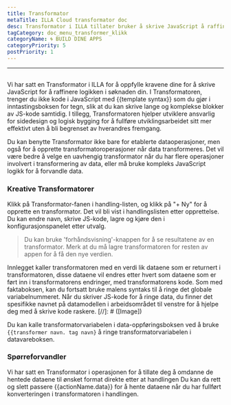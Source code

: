 ```yaml
---
title: Transformator
metaTitle: ILLA Cloud transformator doc
desc: Transformator i ILLA tillater bruker å skrive JavaScript å raffinere programlogikken
tagCategory: doc_menu_transformer_klikk
categoryName: 🌀 BUILD DINE APPS
categoryPriority: 5
postPriority: 1
---
```


* * *

## <h2 hidden>Transformator</h2>

Vi har satt en Transformator i ILLA for å oppfylle kravene dine for å skrive JavaScript for å raffinere logikken i søknaden din. I Transformatoren, trenger du ikke kode i JavaScript med {{template syntax}} som du gjør i inntastingsboksen for tegn, slik at du kan skrive lange og komplekse blokker av JS-kode samtidig. I tillegg, Transformatoren hjelper utviklere ansvarlig for sidedesign og logisk bygging for å fullføre utviklingsarbeidet sitt mer effektivt uten å bli begrenset av hverandres fremgang.

Du kan benytte Transformator ikke bare for etablerte dataoperasjoner, men også for å opprette transformatoroperasjoner når data transformeres. Det vil være bedre å velge en uavhengig transformator når du har flere operasjoner involvert i transformering av data, eller må bruke kompleks JavaScript logikk for å forvandle data.

### Kreative Transformatorer

Klikk på Transformator-fanen i handling-listen, og klikk på "+ Ny" for å opprette en transformator. Det vil bli vist i handlingslisten etter opprettelse. Du kan endre navn, skrive JS-kode, lagre og kjøre den i konfigurasjonspanelet etter utvalg.

> Du kan bruke 'forhåndsvisning'-knappen for å se resultatene av en transformator. Merk at du må lagre transformatoren for resten av appen for å få den nye verdien.

Innlegget kaller transformatoren med en verdi lik dataene som er returnert i transformatoren, disse dataene vil endres etter hvert som dataene som er ført inn i transformatorens endringer, med transformatorens kode. Som med faktaboksen, kan du fortsatt bruke malens syntaks til å ringe det globale variabelnummeret. Når du skriver JS-kode for å ringe data, du finner det spesifikke navnet på datamodellen i arbeidsområdet til venstre for å hjelpe deg med å skrive kode raskere.
[//]\: # ([Image])

Du kan kalle transformatorvariabelen i data-oppføringsboksen ved å bruke `{{transformer navn. tag navn}` å ringe transformatorvariabelen i datavareboksen.

### Spørreforvandler

Vi har satt en Transformator i operasjonen for å tillate deg å omdanne de hentede dataene til ønsket format direkte etter at handlingen Du kan da rett og slett passere {{actionName.data}} for å hente dataene når du har fullført konverteringen i transformatoren i handlingen.
